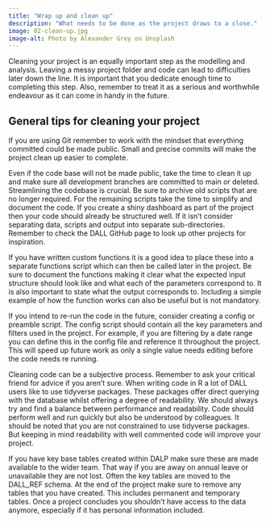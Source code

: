 ```yaml
---
title: "Wrap up and clean up"
description: "What needs to be done as the project draws to a close."
image: 02-clean-up.jpg
image-alt: Photo by Alexander Grey on Unsplash
---
```

  
Cleaning your project is an equally important step as the modelling and analysis. Leaving a messy project folder and code can lead to difficulties later down the line. It is important that you dedicate enough time to completing this step. Also, remember to treat it as a serious and worthwhile endeavour as it can come in handy in the future. 

## General tips for cleaning your project 


If you are using Git remember to work with the mindset that everything committed could be made public. Small and precise commits will make the project clean up easier to complete.

Even if the code base will not be made public, take the time to clean it up and make sure all development branches are committed to main or deleted. Streamlining the codebase is crucial. Be sure to archive old scripts that are no longer required. For the remaining scripts take the time to simplify and document the code. If you create a shiny dashboard as part of the project then your code should already be structured well. If it isn’t consider separating data, scripts and output into separate sub-directories. Remember to check the DALL GitHub page to look up other projects for inspiration. 

If you have written custom functions it is a good idea to place these into a separate functions script which can then be called later in the project. Be sure to document the functions making it clear what the expected input structure should look like and what each of the parameters correspond to. It is also important to state what the output corresponds to. Including a simple example of how the function works can also be useful but is not mandatory.

If you intend to re-run the code in the future, consider creating a config or preamble script. The config script should contain all the key parameters and filters used in the project. For example, if you are filtering by a date range you can define this in the config file and reference it throughout the project. This will speed up future work as only a single value needs editing before the code needs re running.

Cleaning code can be a subjective process. Remember to ask your critical friend for advice if you aren’t sure. When writing code in R a lot of DALL users like to use tidyverse packages. These packages offer direct querying with the database whilst offering a degree of readability. We should always try and find a balance between performance and readability. Code should perform well and run quickly but also be understood by colleagues. It should be noted that you are not constrained to use tidyverse packages. But keeping in mind readability with well commented code will improve your project.

If you have key base tables created within DALP make sure these are made available to the wider team. That way if you are away on annual leave or unavailable they are not lost. Often the key tables are moved to the DALL_REF schema. At the end of the project make sure to remove any tables that you have created. This includes permanent and temporary tables. Once a project concludes you shouldn’t have access to the data anymore, especially if it has personal information included.


